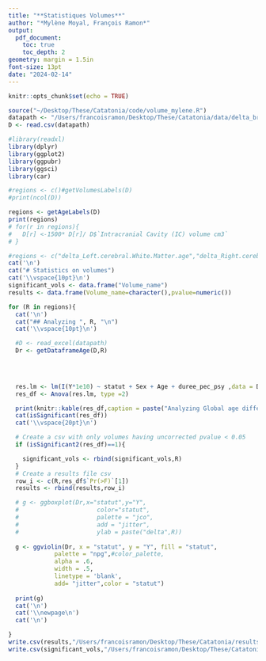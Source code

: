 ```yaml
---
title: "**Statistiques Volumes**"
author: "*Mylène Moyal, François Ramon*"
output:
  pdf_document:
    toc: true
    toc_depth: 2
geometry: margin = 1.5in
font-size: 13pt
date: "2024-02-14"
---
```


```r
knitr::opts_chunk$set(echo = TRUE)
```

\newpage


```r
source("~/Desktop/These/Catatonia/code/volume_mylene.R")
datapath <- "/Users/francoisramon/Desktop/These/Catatonia/data/delta_brain_age.csv"
D <- read.csv(datapath)

#library(readxl)
library(dplyr)
library(ggplot2)
library(ggpubr)
library(ggsci)
library(car)

```


```r
#regions <- c()#getVolumesLabels(D)
#print(ncol(D))

regions <- getAgeLabels(D)
print(regions)
# for(r in regions){
#   D[r] <-1500* D[r]/ D$`Intracranial Cavity (IC) volume cm3`
# }

#regions <- c("delta_Left.cerebral.White.Matter.age","delta_Right.cerebral.White.Matter.age","delta_Left.cerebellum.White.Matter.age","delta_Right.cerebellum.White.Matter.age","delta_Left.accumbens.age","delta_Right.thalamus.age","delta_Left.anterior.cingulate.gyrus.age","delta_Left.inf..lateral.ventricle.age","delta_Right.inf..lateral.ventricle.age")
cat('\n')
cat("# Statistics on volumes")
cat('\\vspace{10pt}\n')
significant_vols <- data.frame("Volume_name")
results <- data.frame(Volume_name=character(),pvalue=numeric())

for (R in regions){
  cat('\n')
  cat("## Analyzing ", R, "\n")
  cat('\\vspace{10pt}\n')

  #D <- read_excel(datapath)
  Dr <- getDataframeAge(D,R)
  
  


  res.lm <- lm(I(Y*1e10) ~ statut + Sex + Age + duree_pec_psy ,data = Dr)
  res_df <- Anova(res.lm, type =2)

  print(knitr::kable(res_df,caption = paste("Analyzing Global age difference with",R, " ~ statut + age +sex + tesla")))
  cat(isSignificant(res_df))
  cat('\\vspace{20pt}\n')

  # Create a csv with only volumes having uncorrected pvalue < 0.05
  if (isSignificant2(res_df)==1){

    significant_vols <- rbind(significant_vols,R)
  }
  # Create a results file csv
  row_i <- c(R,res_df$`Pr(>F)`[1])
  results <- rbind(results,row_i)

  # g <- ggboxplot(Dr,x="statut",y="Y",
  #                      color="statut",
  #                      palette = "jco",
  #                      add = "jitter",
  #                      ylab = paste("delta",R))
  
  g <- ggviolin(Dr, x = "statut", y = "Y", fill = "statut",
             palette = "npg",#color_palette,
             alpha = .6,
             width = .5,
             linetype = 'blank',
             add= "jitter",color = "statut")
  
  print(g)
  cat('\n')
  cat('\\newpage\n')
  cat('\n')

}
write.csv(results,"/Users/francoisramon/Desktop/These/Catatonia/results/results_brainage_notdelta.csv")
write.csv(significant_vols,"/Users/francoisramon/Desktop/These/Catatonia/results/sign_brainages_notdelta.csv")

```



